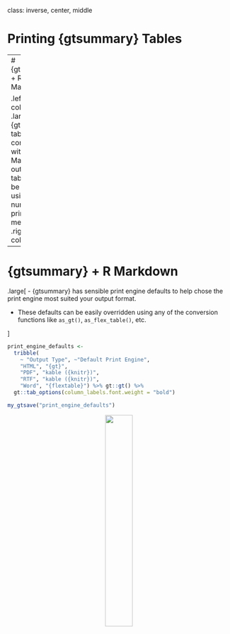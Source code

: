 class: inverse, center, middle

# Printing {gtsummary} Tables 

---
# {gtsummary} + R Markdown

.left-column[ 
.large[
{gtsummary} tables are compatible with most R Markdown outputs and tables can be printed using a number of print methods. 
]
]
.right-column[ 
<p align="center"><img src="images/print-eng-table.png" width=80%></p>
]

---
# {gtsummary} + R Markdown

.large[
- {gtsummary} has sensible print engine defaults to help chose the print engine most suited your output format. 

- These defaults can be easily overridden using any of the conversion functions like `as_gt()`, `as_flex_table()`, etc.

]

```r
print_engine_defaults <-
  tribble(
    ~ "Output Type", ~"Default Print Engine", 
    "HTML", "{gt}",
    "PDF", "kable ({knitr})", 
    "RTF", "kable ({knitr})", 
    "Word", "{flextable}") %>% gt::gt() %>%
  gt::tab_options(column_labels.font.weight = "bold")

my_gtsave("print_engine_defaults")
```

<p align="center"><img src="images/print_engine_defaults.png" width=35%></p>
